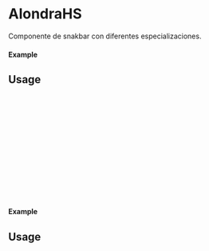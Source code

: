 
<Meta of={AlondraHS} title="AlondraHS" />

# AlondraHS

Componente de snakbar con diferentes especializaciones.

#### Example

<Canvas of={AlondraHS.Primary} />

## Usage

```ts
import {AlondraHS} from 'milibreria';

function Example(){
return (
<AlondraHS
message:"Snackbar happy",
messagecolor:"black",
color:"green",
icon:"happy",
/>
);
};

export default Example;
```

#### Example

<Canvas of={AlondraHS.Secondary} />

## Usage

```ts
import {AlondraHS} from 'milibreria';

function Example(){
return (
<AlondraHS
message:"Snackbar sad",
messagecolor:"white",
color:"red",
icon:"sad",
/>
);
};